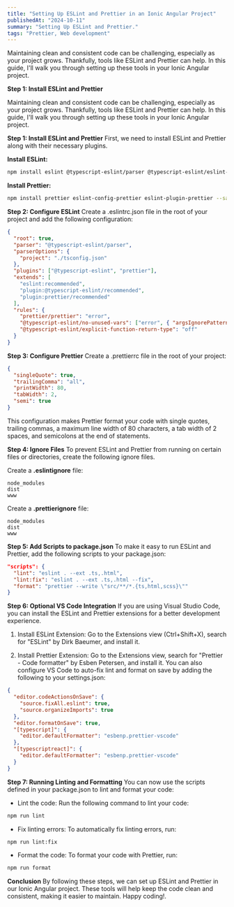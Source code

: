```yaml
---
title: "Setting Up ESLint and Prettier in an Ionic Angular Project"
publishedAt: "2024-10-11"
summary: "Setting Up ESLint and Prettier."
tags: "Prettier, Web development"
---
```


Maintaining clean and consistent code can be challenging, especially as your project grows. Thankfully, tools like ESLint and Prettier can help. In this guide, I'll walk you through setting up these tools in your Ionic Angular project.

**Step 1: Install ESLint and Prettier**

Maintaining clean and consistent code can be challenging, especially as your project grows. Thankfully, tools like ESLint and Prettier can help. In this guide, I'll walk you through setting up these tools in your Ionic Angular project.

**Step 1: Install ESLint and Prettier**
First, we need to install ESLint and Prettier along with their necessary plugins.

**Install ESLint:**
``` bash
npm install eslint @typescript-eslint/parser @typescript-eslint/eslint-plugin --save-dev
```


**Install Prettier:**
``` bash
npm install prettier eslint-config-prettier eslint-plugin-prettier --save-dev
```

**Step 2: Configure ESLint**
Create a .eslintrc.json file in the root of your project and add the following configuration:

``` json
{
  "root": true,
  "parser": "@typescript-eslint/parser",
  "parserOptions": {
    "project": "./tsconfig.json"
  },
  "plugins": ["@typescript-eslint", "prettier"],
  "extends": [
    "eslint:recommended",
    "plugin:@typescript-eslint/recommended",
    "plugin:prettier/recommended"
  ],
  "rules": {
    "prettier/prettier": "error",
    "@typescript-eslint/no-unused-vars": ["error", { "argsIgnorePattern": "^_" }],
    "@typescript-eslint/explicit-function-return-type": "off"
  }
}
```

**Step 3: Configure Prettier**
Create a .prettierrc file in the root of your project:

``` json
{
  "singleQuote": true,
  "trailingComma": "all",
  "printWidth": 80,
  "tabWidth": 2,
  "semi": true
}
```
This configuration makes Prettier format your code with single quotes, trailing commas, a maximum line width of 80 characters, a tab width of 2 spaces, and semicolons at the end of statements.


**Step 4: Ignore Files**
To prevent ESLint and Prettier from running on certain files or directories, create the following ignore files.

Create a **.eslintignore** file:
```
node_modules
dist
www
```

Create a **.prettierignore** file:
```
node_modules
dist
www
```

**Step 5: Add Scripts to package.json**
To make it easy to run ESLint and Prettier, add the following scripts to your package.json:
``` json
"scripts": {
  "lint": "eslint . --ext .ts,.html",
  "lint:fix": "eslint . --ext .ts,.html --fix",
  "format": "prettier --write \"src/**/*.{ts,html,scss}\""
}
```

**Step 6: Optional VS Code Integration**
If you are using Visual Studio Code, you can install the ESLint and Prettier extensions for a better development experience.

1. Install ESLint Extension: Go to the Extensions view (Ctrl+Shift+X), search for "ESLint" by Dirk Baeumer, and install it.

2. Install Prettier Extension: Go to the Extensions view, search for "Prettier - Code formatter" by Esben Petersen, and install it.
You can also configure VS Code to auto-fix lint and format on save by adding the following to your settings.json:

``` json
{
  "editor.codeActionsOnSave": {
    "source.fixAll.eslint": true,
    "source.organizeImports": true
  },
  "editor.formatOnSave": true,
  "[typescript]": {
    "editor.defaultFormatter": "esbenp.prettier-vscode"
  },
  "[typescriptreact]": {
    "editor.defaultFormatter": "esbenp.prettier-vscode"
  }
}
```

**Step 7: Running Linting and Formatting**
You can now use the scripts defined in your package.json to lint and format your code:

- Lint the code:
Run the following command to lint your code:
``` bash
npm run lint
```

- Fix linting errors: 
To automatically fix linting errors, run:
``` bash
npm run lint:fix
```

- Format the code:
To format your code with Prettier, run:
``` bash
npm run format
```

**Conclusion**
By following these steps, we can set up ESLint and Prettier in our Ionic Angular project. These tools will help keep the code clean and consistent, making it easier to maintain. 
Happy coding!.